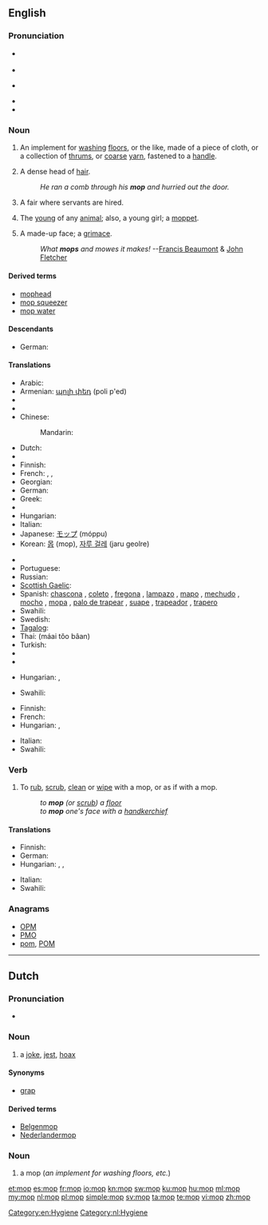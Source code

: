 {{also|Mop}}
==English==

===Pronunciation===
* {{a|RP}} {{IPA|/mɒp/}}
* {{rhymes|ɒp}}
* {{a|GA}} {{IPA|/mɑp/}}
* {{rhymes|ɑp}}
* {{audio|en-us-mop.ogg|Audio (US)}}

===Noun===
{{en-noun}}
{{wikipedia}}

# An implement for [[washing]] [[floors]], or the like, made of a  piece of cloth, or a collection of [[thrums]], or [[coarse]] [[yarn]], fastened to a [[handle]].
# {{humorous}} A dense head of [[hair]].
#: ''He ran a comb through his '''mop''' and hurried out the door.''
# {{British|dialect}} A fair where servants are hired.
# {{British|dialect}} The [[young]] of any [[animal]]; also, a young girl; a [[moppet]].
# A made-up face; a [[grimace]].
#: ''What '''mops''' and mowes it makes!'' --[[w:Francis Beaumont|Francis Beaumont]] & [[w:John Fletcher (playwright)|John Fletcher]]

====Derived terms====
* [[mophead]]
* [[mop squeezer]]
* [[mop water]]

====Descendants====
* German: {{l|de|Mopp}}

====Translations====
{{trans-top|implement for washing floors}}
* Arabic: {{Arab|[[ممسحة|مِمْسَحَة]]}} {{IPAchar|(mímʂaħa)}} {{f}}
* Armenian: [[պոլի փեդ]] (poli p'ed)
* {{trreq|eu}}
* {{trreq|ca}}
* Chinese:
*: Mandarin: {{t-|cmn|拖把|tr=tuōbǎ|sc=Hani}}
* Dutch: {{t+|nl|zwabber}}
* {{trreq|eo}}
* Finnish: {{t+|fi|moppi}}
* French: {{t+|fr|serpillière|f}}, {{qualifier|Quebec}} {{t+|fr|vadrouille|f}}, {{qualifier|Quebec}} {{t+|fr|mop|f}}
* Georgian: {{t-|ka|შვაბრა|tr=švabra|sc=Geor|xs=Georgian}}
* German: {{t-|de|Mopp|m}}
* Greek: {{t-|el|tr=sfoungarístra|sc=Grek|σφουγγαρίστρα|f}}
* {{trreq|he}}
* Hungarian: {{t+|hu|felmosórongy}}
* Italian: {{t-|it|lavapavimenti|m}}
* Japanese: [[モップ]] (móppu)
* Korean: [[몹]] (mop), [[자루 걸레]] (jaru geolre)
{{trans-mid}}
* {{trreq|ang}}
* Portuguese: {{t+|pt|esfregão|m}}
* Russian: {{t+|ru|швабра|f|tr=švábra}}
* [[Scottish Gaelic]]: {{t|gd|sguab|f}}
* Spanish: [[chascona]] {{f}} {{qualifier|Chile}}, [[coleto]] {{m}} {{qualifier|Venezuela - especially colloquial usage ; strictly speaking, "coleto" means "floorcloth"}}, [[fregona]] {{f}} {{qualifier|Spain}}, [[lampazo]] {{m}} {{qualifier|Argentina|Nicaragua|Northwestern Venezuela}}, [[mapo]] {{m}} {{qualifier|Puerto Rico}}, [[mechudo]] {{m}} {{qualifier|Mexico}}, [[mocho]] {{m}} {{qualifier|Eastern Spain}}, [[mopa]] {{f}} {{qualifier|Venezuela - especially commercial usage}}, [[palo de trapear]] {{m}} {{qualifier|Cuba}}, [[suape]] {{m}} {{qualifier|Dominican Republic}}, [[trapeador]] {{m}} {{qualifier|Central America|Cuba|Ecuador|Mexico|Peru}}, [[trapero]] {{m}} {{qualifier|Colombia}}
* Swahili: {{t+|sw|deki|xs=Swahili}}
* Swedish: {{t-|sv|mopp|c}}
* [[Tagalog]]: {{t-|tl|lampaso|xs=Tagalog}}
* Thai: {{Thai|[[ไม้ถูบ้าน]]}} (máai tŏo bâan)
* Turkish: {{t|tr|paspas}}
* {{trreq|vi}}
* {{trreq|fa}}
{{trans-bottom}}

{{trans-top|a grimace}}
* Hungarian: {{t|hu|grimasz}}, {{t|hu|fintor}}
{{trans-mid}}
* Swahili: {{t+|sw|deki|xs=Swahili}}
{{trans-bottom}}

{{trans-top|head of hair}}
* Finnish: {{t|fi|hiuskuontalo}}
* French: {{t+|fr|tignasse|f}}
* Hungarian: {{t-|hu|hajtincs}}, {{t|hu|hajcsomó}}
{{trans-mid}}
* Italian: {{t+|it|zazzera|f}}
* Swahili: {{t+|sw|deki|xs=Swahili}}
{{trans-bottom}}

===Verb===
{{en-verb|mop|p|ing}}

# {{transitive}} To [[rub]], [[scrub]], [[clean]] or [[wipe]] with a mop, or as if with a mop.
#: ''to '''mop''' (or [[scrub]]) a [[floor]]''
#: ''to '''mop''' one's face with a [[handkerchief]]''

====Translations====
{{trans-top|to rub, scrub, clean or wipe with a mop, or as if with a mop}}
* Finnish: {{t+|fi|mopata}}
* German: {{t-|de|moppen}}
* Hungarian: {{t-|hu|felmos}}, {{t|hu|feltöröl}}, {{t|hu|felsúrol}}
{{trans-mid}}
* Italian: {{t+|it|asciugare}}
* Swahili: {{t+|sw|deki|xs=Swahili}}
{{trans-bottom}}

===Anagrams===
* [[OPM#English|OPM]]
* [[PMO#English|PMO]]
* [[pom#English|pom]], [[POM#English|POM]]

[[Category:en:Hygiene]]

----

==Dutch==

===Pronunciation===
* {{rhymes|ɔp|lang=nl}}

===Noun===
{{nl-noun|g=m|moppen}}

# a [[joke]], [[jest]], [[hoax]]

====Synonyms====
* [[grap]]

====Derived terms====
* [[Belgenmop]]
* [[Nederlandermop]]

===Noun===
{{nl-noun|mops|*}}

# a mop (''an implement for washing floors, etc.'')

[[Category:nl:Hygiene]]

[[et:mop]]
[[es:mop]]
[[fr:mop]]
[[io:mop]]
[[kn:mop]]
[[sw:mop]]
[[ku:mop]]
[[hu:mop]]
[[ml:mop]]
[[my:mop]]
[[nl:mop]]
[[pl:mop]]
[[simple:mop]]
[[sv:mop]]
[[ta:mop]]
[[te:mop]]
[[vi:mop]]
[[zh:mop]]